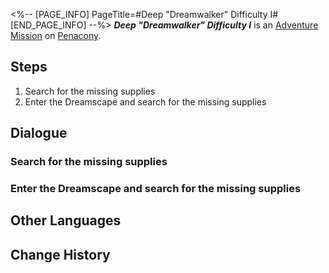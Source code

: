 <%-- [PAGE_INFO]
PageTitle=#Deep "Dreamwalker" Difficulty I#
[END_PAGE_INFO] --%>
{{Stub|Dialogue.}}
{{Mission Infobox
|id            = 8020203
|title         = 
|image         = <!--Mission Deep "Dreamwalker" Difficulty I.png-->
|type          = Adventure
|event_name    = 
|chapter       = 
|requirements  = {{subst:void|<!--Unknown: {"Type":"Manual"}-->}}
|summary       = <!--official mission summary from Fate's Atlas-->
|characters    = Trailblazer
|startLocation = [[Penacony]] - [[Deep "Dreamwalker" Difficulty I]]
|world         = Penacony
|area          = Deep "Dreamwalker" Difficulty I
|prev          = 
|next          = 
|rewards       = 
}}
'''''Deep "Dreamwalker" Difficulty I''''' is an [[Adventure Mission]] on [[Penacony]].

==Steps==
# Search for the missing supplies
# Enter the Dreamscape and search for the missing supplies

<!--
==Gameplay Notes==

--><!--
==Trial Character==

-->
==Dialogue==
{{Stub Dialogue}}
===Search for the missing supplies{{subst:void|<!--802020302-->}}===
{{Mission Description|type=adventure|location=Deep "Dreamwalker" Difficulty I|The chaotic Dreamscape has swept away the supplies Dreamville relies upon to survive. You have to enter the dream and recover all of them.}}
{{Dialogue Start}}


{{Dialogue End}}

===Enter the Dreamscape and search for the missing supplies{{subst:void|<!--802020301-->}}===
{{Dialogue Start}}
{{Dialogue End}}

==Other Languages==
{{Other Languages
|en   = Deep "Dreamwalker" Difficulty I
|zhs  = 深层「梦客漫步」难度I
|zht  = 深層「夢客漫步」難度I
|ja   = 深層夢境「ドリームウォーク」難易度I
|ko   = 깊은 층 「꿈꾸는 자의 산책」 난이도 I
|es   = Sonambulismo profundo, dificultad&nbsp;I
|fr   = Profondeurs&nbsp;: «&nbsp;Marche-rêve&nbsp;» difficulté&nbsp;I
|ru   = Нижний мир: Сновидец I
|th   = "ย่างก้าวของคนช่างฝัน" ชั้นลึก ระดับความยาก I
|vi   = "Khách Mộng Dạo Bước" Tầng Sâu - Độ Khó I
|de   = Tief „Traumwandler“ Schwierigkeitsgrad I
|id   = "Pejalan Mimpi" yang Dalam: Tingkat Kesulitan I
|pt   = "Caminhante dos Sonhos" Profundo Dificuldade I
}}

==Change History==
{{Change History|2.0}}
